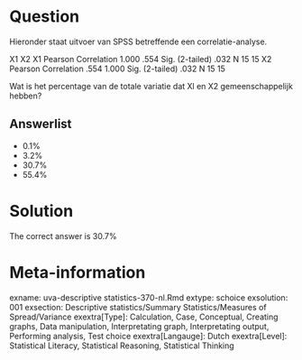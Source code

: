 Question
========

Hieronder staat uitvoer van SPSS betreffende een correlatie-analyse.

X1 X2
X1 Pearson Correlation 1.000 .554
Sig. (2-tailed) .032
N 15 15
X2 Pearson Correlation .554 1.000
Sig. (2-tailed) .032
N 15 15

Wat is het percentage van de totale variatie dat Xl en X2 gemeenschappelijk hebben? 

Answerlist
----------
* 0.1%
* 3.2%
* 30.7%
* 55.4%

Solution
========

The correct answer is  30.7% 

Meta-information
================
exname: uva-descriptive statistics-370-nl.Rmd 
extype: schoice 
exsolution: 001 
exsection: Descriptive statistics/Summary Statistics/Measures of Spread/Variance
exextra[Type]: Calculation, Case, Conceptual, Creating graphs, Data manipulation, Interpretating graph, Interpretating output, Performing analysis, Test choice 
exextra[Langauge]: Dutch 
exextra[Level]: Statistical Literacy, Statistical Reasoning, Statistical Thinking 
